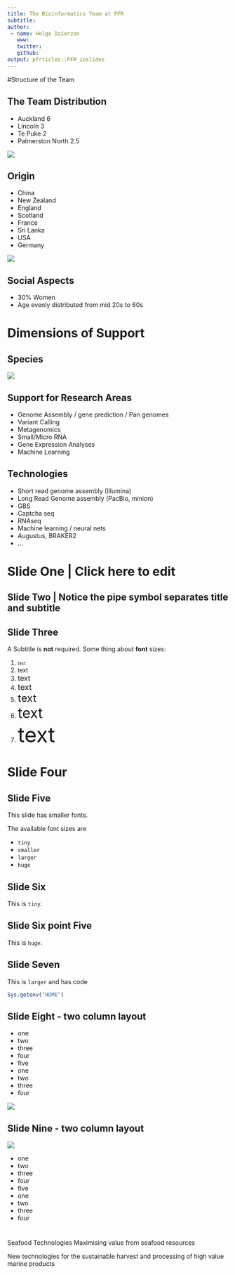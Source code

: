```yaml
---
title: The Bioinformatics Team at PFR
subtitle: 
author:
 - name: Helge Dzierzon
   www: 
   twitter: 
   github: 
output: pfrticles::PFR_ioslides
---
```


#Structure of the Team

## The Team Distribution

<div class="columns-2">

- Auckland 6
- Lincoln 3
- Te Puke 2
- Palmerston North 2.5


![](img/sites50.png)

</div>

## Origin

<div class="columns-2">

- China
- New Zealand
- England
- Scotland
- France
- Sri Lanka
- USA
- Germany

![](img/flags.png)

</div>

## Social Aspects

- 30% Women
- Age evenly distributed from mid 20s to 60s

# Dimensions of Support

## Species

![](img/species70.png)




## Support for Research Areas

- Genome Assembly / gene prediction / Pan genomes
- Variant Calling
- Metagenomics
- Small/Micro RNA
- Gene Expression Analyses
- Machine Learning

## Technologies

- Short read genome assembly (Illumina)
- Long Read Genome assembly (PacBio, minion)
- GBS
- Captcha seq
- RNAseq
- Machine learning / neural nets
- Augustus, BRAKER2
- ...

# Slide One | Click here to edit { .slide.. }

## Slide Two | Notice the pipe symbol separates title and subtitle

<div id="slide-two-asciinema"></div>
<script>
  asciinema.player.js.CreatePlayer(
    'slide-two-asciinema',
    'json/asciinema-hello-world.json',
    {
      width: 80,
      height: 20,
      theme: 'tango'
    });
</script>

## Slide Three {.titled..}

A Subtitle is **not** required. Some thing about **font** sizes:

1. <font size=1>text</font>
2. <font size=2>text</font>
3. <font size=3>text</font>
4. <font size=4>text</font>
5. <font size=5>text</font>
6. <font size=6>text</font>
7. <font size=7>text</font>

# Slide Four {data-background=img/apricot-title.png}

## Slide Five {.titled.. .smaller}

This slide has smaller fonts.

The available font sizes are

- `tiny`
- `smaller`
- `larger`
- `huge`

## Slide Six

This is `tiny`.

## Slide Six point Five

This is `huge`.

## Slide Seven {.larger}

This is `larger` and has code

```r
Sys.getenv("HOME")
```

## Slide Eight - two column layout

<div class="columns-2">
- one
- two
- three
- four
- five
- one
- two
- three
- four

![](img/apple-grape-fish-juice-wheat-title.png)
</div>

## Slide Nine - two column layout {.titled..}

<div class="columns-2">
![](img/apple-grape-fish-juice-wheat-title.png)

- one
- two
- three
- four
- five
- one
- two
- three
- four
</div>

# {data-background=img/seafood-background.png}

<div class="circle green-3px">
<div>
<span class="title">Seafood Technologies</span>
<span class="subtitle">Maximising value from seafood resources</span>
<p>New technologies for the sustainable harvest and processing of high value marine products</p></div>
</div>
